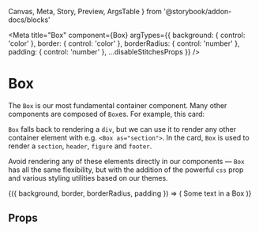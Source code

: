   Canvas,
  Meta,
  Story,
  Preview,
  ArgsTable
} from '@storybook/addon-docs/blocks'


<Meta
  title="Box"
  component={Box}
  argTypes={{
    background: { control: 'color' },
    border: { control: 'color' },
    borderRadius: { control: 'number' },
    padding: { control: 'number' },
    ...disableStitchesProps
  }}
/>

# Box

The `Box` is our most fundamental container component. Many other components are composed of `Box`es. For example, this card:

<Card />

`Box` falls back to rendering a `div`, but we can use it to render any other container element with e.g. `<Box as="section">`. In the card, `Box` is used to render a `section`,
`header`, `figure` and `footer`.

Avoid rendering any of these elements directly in our components — `Box` has all the same flexibility, but with the
addition of the powerful `css` prop and various styling utilities based on our themes.

<Canvas>
  <Story
    name="Basic"
    args={{
      background: 'white',
      border: '#ebebeb',
      borderRadius: 8,
      padding: 32
    }}
  >
    {({ background, border, borderRadius, padding }) => (
      <Box
        as="section"
        css={{
          bg: background,
          border: `1px solid ${border}`,
          borderRadius,
          boxShadow: 'rgba(100, 100, 111, 0.2) 0px 7px 29px 0px',
          m: 'auto',
          p: padding,
          textAlign: 'center',
          width: '250px'
        }}
      >
        Some text in a Box
      </Box>
    )}
  </Story>
</Canvas>

## Props

<ArgsTable of={Box} />
